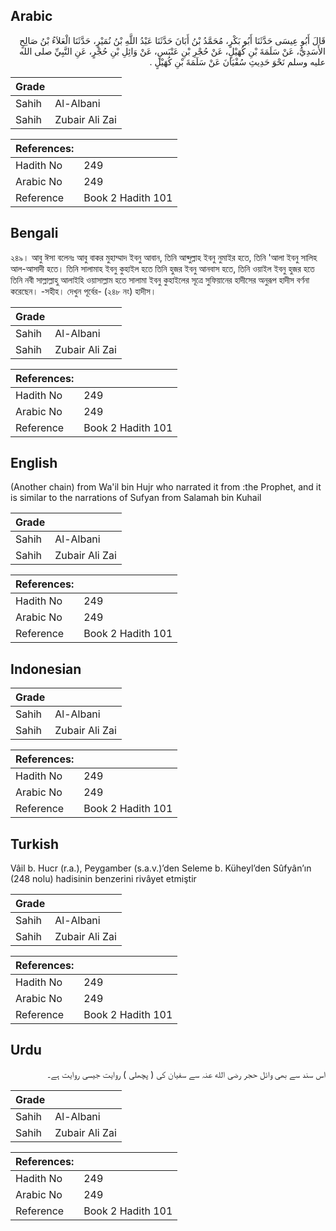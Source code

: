 ## Arabic


<div dir="rtl" lang="ar" style={{fontSize:'larger',backgroundColor:'#f8f9fa',padding:20}}>
قَالَ أَبُو عِيسَى حَدَّثَنَا أَبُو بَكْرٍ، مُحَمَّدُ بْنُ أَبَانَ حَدَّثَنَا عَبْدُ اللَّهِ بْنُ نُمَيْرٍ، حَدَّثَنَا الْعَلاَءُ بْنُ صَالِحٍ الأَسَدِيُّ، عَنْ سَلَمَةَ بْنِ كُهَيْلٍ، عَنْ حُجْرِ بْنِ عَنْبَسٍ، عَنْ وَائِلِ بْنِ حُجْرٍ، عَنِ النَّبِيِّ صلى الله عليه وسلم نَحْوَ حَدِيثِ سُفْيَانَ عَنْ سَلَمَةَ بْنِ كُهَيْلٍ ‏.‏
</div>
<div style={{backgroundColor:'#f8f9fa',padding:20, marginBottom: 10}}><table> <thead> <tr> <th>Grade</th> <th></th> </tr> </thead> <tbody> <tr><td>Sahih</td><td>Al-Albani</td></tr><tr><td>Sahih</td><td>Zubair Ali Zai</td></tr></tbody></table><table> <thead> <tr> <th>References:</th> <th></th> </tr> </thead> <tbody><tr><td>Hadith No</td><td>249</td></tr><tr><td>Arabic No</td><td>249</td></tr><tr><td>Reference</td><td>Book 2 Hadith 101</td></tr></tbody></table></div>

## Bengali


<div dir="ltr" lang="bn" style={{fontSize:'larger',backgroundColor:'#f8f9fa',padding:20}}>
২৪৯। আবু ঈসা বলেনঃ আবু বাকর মুহাম্মাদ ইবনু আবান, তিনি আব্দুল্লাহ ইবনু নুমাইর হতে, তিনি 'আলা ইবনু সালিহ আল-আসাদী হতে। তিনি সালামাহ ইবনু কুহাইল হতে তিনি হুজর ইবনু আনবাস হতে, তিনি ওয়াইল ইবনু হুজর হতে তিনি নবী সাল্লাল্লাহু আলাইহি ওয়াসাল্লাম হতে সালামা ইবনু কুহাইলের সূত্রে সুফিয়ানের হাদীসের অনুরূপ হাদীস বর্ণনা করেছেন। -সহীহ। দেখুন পূর্বের- (২৪৮ নং) হাদীস।
</div>
<div style={{backgroundColor:'#f8f9fa',padding:20, marginBottom: 10}}><table> <thead> <tr> <th>Grade</th> <th></th> </tr> </thead> <tbody> <tr><td>Sahih</td><td>Al-Albani</td></tr><tr><td>Sahih</td><td>Zubair Ali Zai</td></tr></tbody></table><table> <thead> <tr> <th>References:</th> <th></th> </tr> </thead> <tbody><tr><td>Hadith No</td><td>249</td></tr><tr><td>Arabic No</td><td>249</td></tr><tr><td>Reference</td><td>Book 2 Hadith 101</td></tr></tbody></table></div>

## English


<div dir="ltr" lang="en" style={{fontSize:'larger',backgroundColor:'#f8f9fa',padding:20}}>
(Another chain) from Wa'il bin Hujr who narrated it from :the Prophet, and it is similar to the narrations of Sufyan from Salamah bin Kuhail
</div>
<div style={{backgroundColor:'#f8f9fa',padding:20, marginBottom: 10}}><table> <thead> <tr> <th>Grade</th> <th></th> </tr> </thead> <tbody> <tr><td>Sahih</td><td>Al-Albani</td></tr><tr><td>Sahih</td><td>Zubair Ali Zai</td></tr></tbody></table><table> <thead> <tr> <th>References:</th> <th></th> </tr> </thead> <tbody><tr><td>Hadith No</td><td>249</td></tr><tr><td>Arabic No</td><td>249</td></tr><tr><td>Reference</td><td>Book 2 Hadith 101</td></tr></tbody></table></div>

## Indonesian


<div dir="ltr" lang="id" style={{fontSize:'larger',backgroundColor:'#f8f9fa',padding:20}}>

</div>
<div style={{backgroundColor:'#f8f9fa',padding:20, marginBottom: 10}}><table> <thead> <tr> <th>Grade</th> <th></th> </tr> </thead> <tbody> <tr><td>Sahih</td><td>Al-Albani</td></tr><tr><td>Sahih</td><td>Zubair Ali Zai</td></tr></tbody></table><table> <thead> <tr> <th>References:</th> <th></th> </tr> </thead> <tbody><tr><td>Hadith No</td><td>249</td></tr><tr><td>Arabic No</td><td>249</td></tr><tr><td>Reference</td><td>Book 2 Hadith 101</td></tr></tbody></table></div>

## Turkish


<div dir="ltr" lang="tr" style={{fontSize:'larger',backgroundColor:'#f8f9fa',padding:20}}>
Vâil b. Hucr (r.a.), Peygamber (s.a.v.)’den Seleme b. Küheyl’den Sûfyân’ın (248 nolu) hadisinin benzerini rivâyet etmiştir
</div>
<div style={{backgroundColor:'#f8f9fa',padding:20, marginBottom: 10}}><table> <thead> <tr> <th>Grade</th> <th></th> </tr> </thead> <tbody> <tr><td>Sahih</td><td>Al-Albani</td></tr><tr><td>Sahih</td><td>Zubair Ali Zai</td></tr></tbody></table><table> <thead> <tr> <th>References:</th> <th></th> </tr> </thead> <tbody><tr><td>Hadith No</td><td>249</td></tr><tr><td>Arabic No</td><td>249</td></tr><tr><td>Reference</td><td>Book 2 Hadith 101</td></tr></tbody></table></div>

## Urdu


<div dir="rtl" lang="ur" style={{fontSize:'larger',backgroundColor:'#f8f9fa',padding:20}}>
اس سند سے بھی وائل حجر رضی الله عنہ سے سفیان کی ( پچھلی ) روایت جیسی روایت ہے۔
</div>
<div style={{backgroundColor:'#f8f9fa',padding:20, marginBottom: 10}}><table> <thead> <tr> <th>Grade</th> <th></th> </tr> </thead> <tbody> <tr><td>Sahih</td><td>Al-Albani</td></tr><tr><td>Sahih</td><td>Zubair Ali Zai</td></tr></tbody></table><table> <thead> <tr> <th>References:</th> <th></th> </tr> </thead> <tbody><tr><td>Hadith No</td><td>249</td></tr><tr><td>Arabic No</td><td>249</td></tr><tr><td>Reference</td><td>Book 2 Hadith 101</td></tr></tbody></table></div>